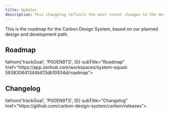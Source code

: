 ```yaml
---
title: Updates
description: This changelog reflects the most recent changes to the design system, from bug fixes to feature enhancements.
---
```


<PageDescription>

This is the roadmap for the Carbon Design System, based on our planned design and development path.

</PageDescription>

## Roadmap

<Row className="resource-card-group">
  <Column colMd={4} colLg={4} noGutterSm>
    <ResourceCard
      onClick={() => fathom('trackGoal', 'P0OEN9TS', 0)}
      subTitle="Roadmap"
      href="https://app.zenhub.com/workspaces/system-squad-593830641344b813db10934d/roadmap">
      <MdxIcon name="github" />
    </ResourceCard>
  </Column>
</Row>

## Changelog

<Row className="resource-card-group">
  <Column colMd={4} colLg={4} noGutterSm>
    <ResourceCard
      onClick={() => fathom('trackGoal', 'P0OEN9TS', 0)}
      subTitle="Changelog"
      href="https://github.com/carbon-design-system/carbon/releases">
      <MdxIcon name="github" />
    </ResourceCard>
  </Column>
</Row>
